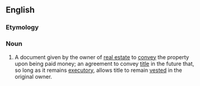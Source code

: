 ==English==

===Etymology===
{{compound|en|bond|for|deed}}

===Noun===
{{en-noun|bonds for deeds}}

# {{lb|en|legal}} A document given by the owner of [[real estate]] to [[convey]] the property upon being paid money; an agreement to convey [[title]] in the future that, so long as it remains [[executory]], allows title to remain [[vested]] in the original owner.